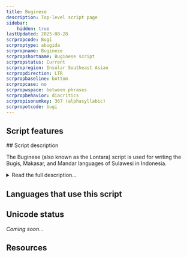 ```yaml
---
title: Buginese
description: Top-level script page
sidebar:
    hidden: true
lastUpdated: 2025-08-28
scrpropcode: Bugi
scrproptype: abugida
scrpropname: Buginese
scrpropshortname: Buginese script
scrpropstatus: Current
scrpropregion: Insular Southeast Asian
scrpropdirection: LTR
scrpropbaseline: bottom
scrpropcase: no
scrpropwspace: between phrases
scrpropbehavior: diacritics
scrpropisonumkey: 367 (alphasyllabic)
scrpropotcode: bugi
---
```



## Script features

<ScriptInfo />
## Script description

The Buginese (also known as the Lontara) script is used for writing the Bugis, Makasar, and Mandar languages of Sulawesi in Indonesia.

<details>
<summary>Read the full description...</summary>It is related to the other Brahmic scripts indigenous to the Indonesian archipelago. Like many in this family it is read from left to right. It is an abugida consisting of 18 consonants which can be marked with diacritics above, below or alongside to change the quality of the inherent [a] vowel. There is also a letter to represent a word-initial vowel, which can be modified by means of the same diacritics; unmarked it represents [a]. One ligature exists, to represent [iya].  Buginese writing employs one punctuation mark, roughly corresponding in usage to the Latin full-stop and comma combined. Unique Buginese digits are unknown; Latin digits are preferred. As is the case with many Brahmi scripts, letters are conventionally sorted according to place of articulation.

The Buginese script is [defective](/reference/glossary#defect) in some ways; syllable-final nasals and glottal stops are never written; nor is [gemination](/reference/glossary#gemination), which in speech is distinctive, marked. In many cases prenasalisation is likewise unwritten. The result is that any one letter may theoretically be interpreted in 9 different ways, although not all of these are necessarily legitimate. The Buginese are famous for creating word games and riddles exploiting the script's defective aspects.

Buginese literature was studied extensively in the C19th by the Dutch missionary B. F. Matthes who published a Buginese-Dutch dictionary in 1874 with a supplement in 1889, as well as a grammar. Although in the wake of European colonisation the Buginese script has largely been replaced by the Latin script, it was reportedly in some use in 1983. Today the script is used in Bugis and Makasar for ceremonial purposes, such as weddings, and for writing personal documents such as letters and notes. It is also used for printing traditional Buginese literature. Nevertheless it is considered to be under increasing threat as a living script.
</details>

## Languages that use this script

<WsList script='Bugi' wsMax='5' />

## Unicode status

_Coming soon..._

## Resources

<ScriptResources detailSummary='seemore' />


